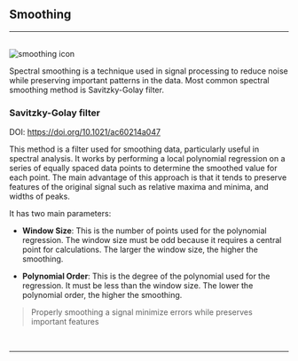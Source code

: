 
## Smoothing
<hr />
<br />
<Image src={`${imagePath}smoothing_icon.svg`} alt="smoothing icon" width={65} height={65} />

Spectral smoothing is a technique used in signal processing to reduce noise while preserving important patterns in the data. Most common spectral smoothing method is Savitzky-Golay filter.

### Savitzky-Golay filter

DOI: https://doi.org/10.1021/ac60214a047

This method is a filter used for smoothing data, particularly useful in spectral analysis. It works by performing a local polynomial regression on a series of equally spaced data points to determine the smoothed value for each point. The main advantage of this approach is that it tends to preserve features of the original signal such as relative maxima and minima, and widths of peaks.

It has two main parameters:

- **Window Size**: This is the number of points used for the polynomial regression. The window size must be odd because it requires a central point for calculations. The larger the window size, the higher the smoothing.

- **Polynomial Order**: This is the degree of the polynomial used for the regression. It must be less than the window size. The lower the polynomial order, the higher the smoothing.

> Properly smoothing a signal minimize errors while preserves important features
>

<br />
<hr />
<br />
<ImageLink href="/preprocessing/standardization" image={{alt: "standardization icon", src: `${imagePath}standardization_icon.svg`}} text="Standarization" />
<br />
<ImageLink href="/preprocessing/baseline_correction" image={{alt: "baseline correction icon",src: `${imagePath}baseline_icon.svg`}} text="Baseline correction" />
<br />
<ImageLink href="/preprocessing/normalization" image={{alt: "normalization icon", src: `${imagePath}normalization_icon.svg`}} text="Normalization" />
<br />
<ImageLink href="/preprocessing/peak_detection" image={{alt: "peak detection icon", src: `${imagePath}peak_detection_icon.svg`}} text="Peak detection" />
<br />
<ImageLink href="/preprocessing/offset" image={{alt: "offset icon", src: `${imagePath}offset_icon.svg`}} text="Offset" />